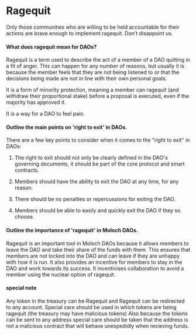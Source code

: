 
# Ragequit

<Callout emoji="👺">
  Only those communities who are willing to be held accountable for their actions are brave enough to implement ragequit.  Don’t disappoint us.
</Callout>

#### What does ragequit mean for DAOs?

Ragequit is a term used to describe the act of a member of a DAO quitting in a fit of anger. This can happen for any number of reasons, but usually it is because the member feels that they are not being listened to or that the decisions being made are not in line with their own personal goals.

It is a form of minority protection, meaning a member can ragequit (and withdraw their proportional stake) before a proposal is executed, even if the majority has approved it.

It is a way for a DAO to feel pain.


#### Outline the main points on 'right to exit' in DAOs.

There are a few key points to consider when it comes to the "right to exit" in DAOs:

1. The right to exit should not only be clearly defined in the DAO's governing documents, it should be part of the core protocol and smart contracts.

2. Members should have the ability to exit the DAO at any time, for any reason.

3. There should be no penalties or repercussions for exiting the DAO.

4. Members should be able to easily and quickly exit the DAO if they so choose.

#### Outline the importance of 'ragequit' in Moloch DAOs.

Ragequit is an important tool in Moloch DAOs because it allows members to leave the DAO and take their share of the funds with them. This ensures that members are not locked into the DAO and can leave if they are unhappy with how it is run. It also provides an incentive for members to stay in the DAO and work towards its success. It incentivises collaboration to avoid a member using the nuclear option of ragequit.


#### special note

Any token in the treasury can be Ragequit and Ragequit can be redirected to any account.
Special care should be used in which tokens are being ragequit (the treasury may have malicious tokens)
Also because the tokens can be sent to any address special care should be taken that the address is 
not a malicious contract that will behave unexpedidly when recieving funds.